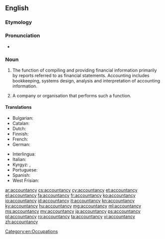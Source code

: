 ==English==

===Etymology===
{{suffix|account|ancy}}

===Pronunciation===
* {{a|US}} {{IPA|/ə.ˈkaʊnt.ən.si/|}}

===Noun===
{{wikipedia}}
{{en-noun|~|accountancies}}

# {{context|uncountable|British|NZ|accounting|lang=en}} The function of compiling and providing financial information primarily by reports referred to as financial statements. Accounting includes bookkeeping, systems design, analysis and interpretation of accounting information.
# {{context|countable|accounting|lang=en}} A company or organisation that performs such a function.

====Translations====
{{trans-top|the profession of accounting}}
* Bulgarian: {{t|bg|счетоводство}}
* Catalan: {{t|ca|comptabilitat|f}}
* Dutch: {{t|nl|boekhouden|n}}
* Finnish: {{t+|fi|kirjanpito}}
* French: {{t+|fr|comptabilité|f}}
* German: {{t|de|Buchführungswesen}}
{{trans-mid}}
* Interlingua: {{t|ia|contabilitate}}
* Italian: {{t+|it|contabilità|f}}
* Kyrgyz: {{t|ky|эсеп}}, {{t|ky|бухгалтердик эсеп}}
* Portuguese: {{t+|pt|contabilidade|f}}
* Spanish: {{t+|es|contabilidad|f}}
* West Frisian: {{t|fy|boekhâlde|n}}
{{trans-bottom}}

[[Category:en:Occupations]]

[[ar:accountancy]]
[[cs:accountancy]]
[[cy:accountancy]]
[[et:accountancy]]
[[el:accountancy]]
[[fa:accountancy]]
[[fr:accountancy]]
[[ko:accountancy]]
[[io:accountancy]]
[[id:accountancy]]
[[it:accountancy]]
[[kn:accountancy]]
[[ky:accountancy]]
[[hu:accountancy]]
[[mg:accountancy]]
[[ml:accountancy]]
[[ms:accountancy]]
[[my:accountancy]]
[[ja:accountancy]]
[[ps:accountancy]]
[[pl:accountancy]]
[[ro:accountancy]]
[[ta:accountancy]]
[[vi:accountancy]]
[[zh:accountancy]]